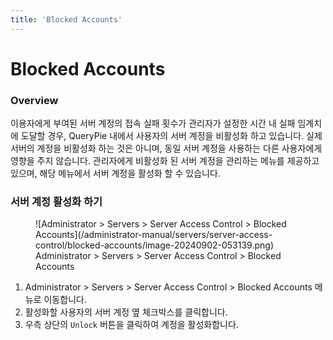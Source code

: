 ```yaml
---
title: 'Blocked Accounts'
---
```


# Blocked Accounts


### Overview

이용자에게 부여된 서버 계정의 접속 실패 횟수가 관리자가 설정한 시간 내 실패 임계치에 도달할 경우, QueryPie 내에서 사용자의 서버 계정을 비활성화 하고 있습니다. 실제 서버의 계정을 비활성화 하는 것은 아니며, 동일 서버 계정을 사용하는 다른 사용자에게 영향을 주지 않습니다. 관리자에게 비활성화 된 서버 계정을 관리하는 메뉴를 제공하고 있으며, 해당 메뉴에서 서버 계정을 활성화 할 수 있습니다.

### 서버 계정 활성화 하기

<figure data-layout="center" data-align="center">
![Administrator &gt; Servers &gt; Server Access Control &gt; Blocked Accounts](/administrator-manual/servers/server-access-control/blocked-accounts/image-20240902-053139.png)
<figcaption>
Administrator &gt; Servers &gt; Server Access Control &gt; Blocked Accounts
</figcaption>
</figure>

1. Administrator &gt; Servers &gt; Server Access Control &gt; Blocked Accounts 메뉴로 이동합니다.
2. 활성화할 사용자의 서버 계정 옆 체크박스를 클릭합니다.
3. 우측 상단의 `Unlock` 버튼을 클릭하여 계정을 활성화합니다.
